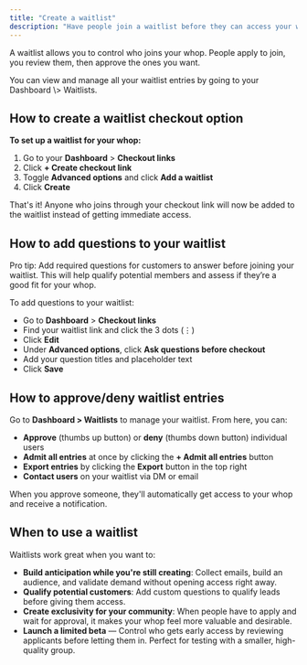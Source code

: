 ```yaml
---
title: "Create a waitlist"
description: "Have people join a waitlist before they can access your whop"
---
```


A waitlist allows you to control who joins your whop. People apply to join, you review them, then approve the ones you want.

<Tip>
  You can view and manage all your waitlist entries by going to your Dashboard \> Waitlists.
</Tip>

## How to create a waitlist checkout option

**To set up a waitlist for your whop:**

1. Go to your **Dashboard** \> **Checkout links**
2. Click **\+ Create checkout link**
3. Toggle **Advanced options** and click **Add a waitlist**
4. Click **Create**

That's it\! Anyone who joins through your checkout link will now be added to the waitlist instead of getting immediate access.

## How to add questions to your waitlist

Pro tip: Add required questions for customers to answer before joining your waitlist. This will help qualify potential members and assess if they’re a good fit for your whop.

To add questions to your waitlist:

- Go to **Dashboard** \> **Checkout links**
- Find your waitlist link and click the 3 dots (⋮)
- Click **Edit**
- Under **Advanced options**, click **Ask questions before checkout**
- Add your question titles and placeholder text
- Click **Save**

## How to approve/deny waitlist entries

Go to **Dashboard \> Waitlists** to manage your waitlist. From here, you can:

- **Approve** (thumbs up button) or **deny** (thumbs down button) individual users
- **Admit all entries** at once by clicking the **\+ Admit all entries** button
- **Export entries** by clicking the **Export** button in the top right
- **Contact users** on your waitlist via DM or email

When you approve someone, they'll automatically get access to your whop and receive a notification.

## When to use a waitlist

Waitlists work great when you want to:

- **Build anticipation while you're still creating**: Collect emails, build an audience, and validate demand without opening access right away.
- **Qualify potential customers**: Add custom questions to qualify leads before giving them access.
- **Create exclusivity for your community**: When people have to apply and wait for approval, it makes your whop feel more valuable and desirable. 
- **Launch a limited beta** — Control who gets early access by reviewing applicants before letting them in. Perfect for testing with a smaller, high-quality group.